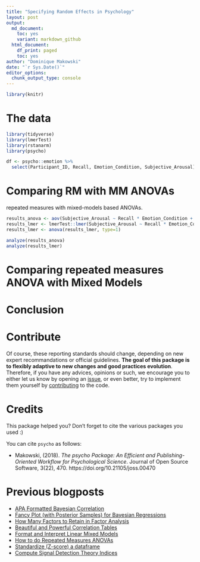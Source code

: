 ```yaml
---
title: "Specifying Random Effects in Psychology"
layout: post
output:
  md_document:
    toc: yes
    variant: markdown_github
  html_document:
    df_print: paged
    toc: yes
author: "Dominique Makowski"
date: "`r Sys.Date()`"
editor_options: 
  chunk_output_type: console
---
```



```r
library(knitr)
```




# The data

```r
library(tidyverse)
library(lmerTest)
library(rstanarm)
library(psycho)

df <- psycho::emotion %>% 
  select(Participant_ID, Recall, Emotion_Condition, Subjective_Arousal)
```


# Comparing RM with MM ANOVAs

repeated measures with mixed-models based ANOVAs.

```r
results_anova <- aov(Subjective_Arousal ~ Recall * Emotion_Condition + Error(Participant_ID), data=df)
results_lmer <- lmerTest::lmer(Subjective_Arousal ~ Recall * Emotion_Condition + (1|Participant_ID), data=df)
results_lmer <- anova(results_lmer, type=1)
```
```r
analyze(results_anova)
analyze(results_lmer)
```

# Comparing repeated measures ANOVA with Mixed Models





# Conclusion



# Contribute

Of course, these reporting standards should change, depending on new expert recommandations or official guidelines. **The goal of this package is to flexibly adaptive to new changes and good practices evolution**. Therefore, if you have any advices, opinions or such, we encourage you to either let us know by opening an [issue](https://github.com/neuropsychology/psycho.R/issues), or even better, try to implement them yourself by [contributing](https://github.com/neuropsychology/psycho.R/blob/master/.github/CONTRIBUTING.md) to the code. 


# Credits

This package helped you? Don't forget to cite the various packages you used :)

You can cite `psycho` as follows:

- Makowski, (2018). *The psycho Package: An Efficient and Publishing-Oriented Workflow for Psychological Science*. Journal of Open Source Software, 3(22), 470. https://doi.org/10.21105/joss.00470


# Previous blogposts

- [APA Formatted Bayesian Correlation](https://neuropsychology.github.io/psycho.R/2018/06/11/bayesian_correlation.html)
- [Fancy Plot (with Posterior Samples) for Bayesian Regressions](https://neuropsychology.github.io/psycho.R/2018/06/03/plot_bayesian_model.html)
- [How Many Factors to Retain in Factor Analysis](https://neuropsychology.github.io/psycho.R/2018/05/24/n_factors.html)
- [Beautiful and Powerful Correlation Tables](https://neuropsychology.github.io/psycho.R/2018/05/20/correlation.html)
- [Format and Interpret Linear Mixed Models](https://neuropsychology.github.io/psycho.R/2018/05/10/interpret_mixed_models.html)
- [How to do Repeated Measures ANOVAs](https://neuropsychology.github.io/psycho.R/2018/05/01/repeated_measure_anovas.html)
- [Standardize (Z-score) a dataframe](https://neuropsychology.github.io/psycho.R/2018/03/29/standardize.html)
- [Compute Signal Detection Theory Indices](https://neuropsychology.github.io/psycho.R/2018/03/29/SDT.html)
